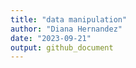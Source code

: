 ```yaml
---
title: "data manipulation"
author: "Diana Hernandez"
date: "2023-09-21"
output: github_document
---
```

